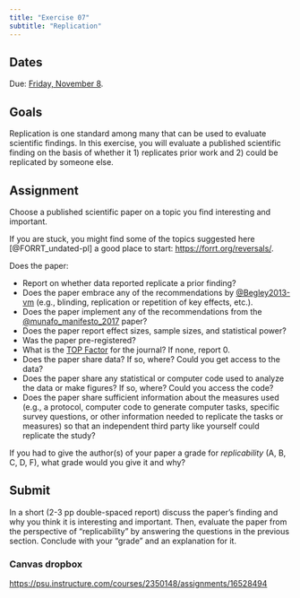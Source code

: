 ```yaml
---
title: "Exercise 07"
subtitle: "Replication"
---
```


## Dates

Due: [Friday, November 8](../schedule.qmd#friday-november-08){.orange_due}.

## Goals

Replication is one standard among many that can be used to evaluate scientific findings.
In this exercise, you will evaluate a published scientific finding on the basis of whether it 1) replicates prior work and 2) could be replicated by someone else.

## Assignment

Choose a published scientific paper on a topic you find interesting and important.

If you are stuck, you might find some of the topics suggested here [@FORRT_undated-pl] a good place to start: <https://forrt.org/reversals/>.

Does the paper:

- Report on whether data reported replicate a prior finding?
- Does the paper embrace any of the recommendations by [@Begley2013-vm](http://dx.doi.org/10.1038/497433a) (e.g., blinding, replication or repetition of key effects, etc.).
- Does the paper implement any of the recommendations from the [@munafo_manifesto_2017](https://doi.org/10.1038/s41562-016-0021) paper?
- Does the paper report effect sizes, sample sizes, and statistical power?
- Was the paper pre-registered?
- What is the [TOP Factor](https://topfactor.org/journals) for the journal? If none, report 0. 
- Does the paper share data? If so, where? Could you get access to the data?
- Does the paper share any statistical or computer code used to analyze the data or make figures? If so, where? Could you access the code?
- Does the paper share sufficient information about the measures used (e.g., a protocol, computer code to generate computer tasks, specific survey questions, or other information needed to replicate the tasks or measures) so that an independent third party like yourself could replicate the study?

If you had to give the author(s) of your paper a grade for *replicability* (A, B, C, D, F), what grade would you give it and why?

## Submit

In a short (2-3 pp double-spaced report) discuss the paper's finding and why you think it is interesting and important.
Then, evaluate the paper from the perspective of "replicability" by answering the questions in the previous section.
Conclude with your "grade" and an explanation for it.

### Canvas dropbox

<https://psu.instructure.com/courses/2350148/assignments/16528494>



